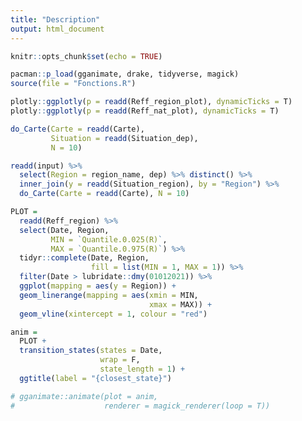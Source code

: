 ```yaml
---
title: "Description"
output: html_document
---
```


```r
knitr::opts_chunk$set(echo = TRUE)
```

```r
pacman::p_load(gganimate, drake, tidyverse, magick)
source(file = "Fonctions.R")
```

```r
plotly::ggplotly(p = readd(Reff_region_plot), dynamicTicks = T)
plotly::ggplotly(p = readd(Reff_nat_plot), dynamicTicks = T)

```

```r
do_Carte(Carte = readd(Carte),
         Situation = readd(Situation_dep),
         N = 10)

readd(input) %>%
  select(Region = region_name, dep) %>% distinct() %>%
  inner_join(y = readd(Situation_region), by = "Region") %>% 
  do_Carte(Carte = readd(Carte), N = 10)
```


```r
PLOT =
  readd(Reff_region) %>%
  select(Date, Region,
         MIN = `Quantile.0.025(R)`,
         MAX = `Quantile.0.975(R)`) %>%
  tidyr::complete(Date, Region,
                  fill = list(MIN = 1, MAX = 1)) %>%
  filter(Date > lubridate::dmy(01012021)) %>%
  ggplot(mapping = aes(y = Region)) +
  geom_linerange(mapping = aes(xmin = MIN,
                               xmax = MAX)) +
  geom_vline(xintercept = 1, colour = "red")

```

```r
anim =
  PLOT +
  transition_states(states = Date,
                    wrap = F,
                    state_length = 1) +
  ggtitle(label = "{closest_state}")

```

```r
# gganimate::animate(plot = anim,
#                    renderer = magick_renderer(loop = T))
```

